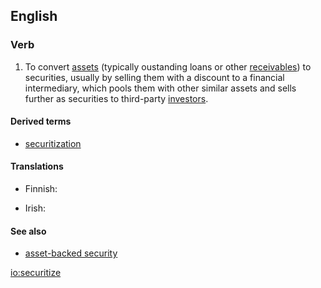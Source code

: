 ==English==

===Verb===
{{en-verb|securitizes|securitizing|securitized|securitized}}
{{wikipedia}}

# {{context|finance}} To convert [[asset]]s (typically oustanding loans or other [[receivable|receivables]]) to securities, usually by selling them with a discount to a financial intermediary, which pools them with other similar assets and sells further as securities to third-party [[investor]]s.

====Derived terms====
* [[securitization]]

====Translations====
{{trans-top|to convert assets to secrities}}
* Finnish: {{t-|fi|arvopaperistaa}}
{{trans-mid}}
* Irish: {{t-|ga|urrúsaigh}}
{{trans-bottom}}

====See also====
* [[asset-backed security]]

[[io:securitize]]